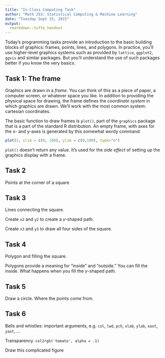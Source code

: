 ```yaml
---
title: "In-Class Computing Task"
author: "Math 253: Statistical Computing & Machine Learning"
date: "Tuesday Sept 15, 2015"
output: 
  rmarkdown::tufte_handout
---
```


Today's programming tasks provide an introduction to the basic building blocks of graphics: frames, points, lines, and polygons.  In practice, you'll use higher-level graphics systems such as provided by `lattice`, `ggplot2`, `ggvis` and similar packages.  But you'll understand the use of such packages better if you know the very basics.

## Task 1: The frame

Graphics are drawn in a *frame*.  You can think of this as a piece of paper, a computer screen, or whatever space you like.  In addition to providing the physical space for drawing, the frame defines the *coordinate system* in which graphics are drawn.  We'll work with the most common system: cartesian coordinates.\marginnote{There are other coordinate systems, e.g., radial, map projections, etc.}

The basic function to draw frames is `plot()`, part of the `graphics` package that is a part of the standard R distribution.  An empty frame, with axes for the x- and y-axes is generated by this somewhat wordy command:
```r
plot(1, xlim = c(0, 100), ylim = c(0,100), type="n")
```
`plot()` doesn't return any value.  It's used for the *side effect* of setting up the graphics display with a frame.

## Task 2

Points at the corner of a square

## Task 3

Lines connecting the square.

Create `x2` and `y2` to create a $\gamma$-shaped path.

Create `x3` and `y3` to draw all four sides of the square.

## Task 4

Polygon and filling the square.

Polygons provide a meaning for "inside" and "outside."  You can fill the inside.  What happens when you fill the $\gamma$-shaped path.

## Task 5

Draw a circle.  Where the points come from.

## Task 6

Bells and whistles: important arguments, e.g. `col`, `lwd`, `pch`, `xlab`, `ylab`, `xaxt`, `yaxt`, ...

Transparency. `col2rgb('tomato', alpha = .1)`

Draw this complicated figure



